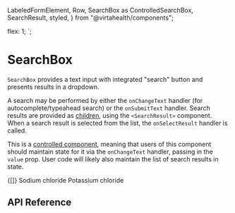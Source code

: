   LabeledFormElement,
  Row,
  SearchBox as ControlledSearchBox,
  SearchResult,
  styled,
} from "@virtahealth/components";


  flex: 1;
`;

<Meta title="Components / SearchBox" component={SearchBox} />

# SearchBox

`SearchBox` provides a text input with integrated "search" button and presents
results in a dropdown.

A search may be performed by either the `onChangeText` handler (for
autocomplete/typeahead search) or the `onSubmitText` handler. Search results
are provided as [children](https://reactjs.org/docs/jsx-in-depth.html#children-in-jsx),
using the `<SearchResult>` component. When a search result is selected from the
list, the `onSelectResult` handler is called.

This is a [controlled component](https://reactjs.org/docs/forms.html#controlled-components),
meaning that users of this component should maintain state for it via the
`onChangeText` handler, passing in the `value` prop. User code will likely also
maintain the list of search results in state.

<Preview>
  <Story name="normal">
    <SearchBox
      placeholderMessage={{ id: "components.searchbox.placeholder" }}
      value="Blueberry"
      onChange={action("change")}
      onChangeText={action("change-text")}
      onSubmitText={action("submit-text")}
    />
  </Story>
  <Story name="disabled">
    <SearchBox
      placeholderMessage={{ id: "components.searchbox.placeholder" }}
      value="Raspberry"
      editable={false}
    />
  </Story>
  <Story name="labeled">
    <LabeledFormElement labelMessage={{ id: "components.searchbox.label" }}>
      <StyledSearchBox
        placeholderMessage={{ id: "components.searchbox.placeholder" }}
        showSearchResults
        onChange={action("change")}
        onChangeText={action("change-text")}
        onSubmitText={action("submit-text")}
      />
    </LabeledFormElement>
  </Story>
  <Story name="empty results">
    <SearchBox
      value="Unobtanium"
      showSearchResults
      onChange={action("change")}
      onChangeText={action("change-text")}
      onSubmitText={action("submit-text")}
    >
      {[]}
    </SearchBox>
  </Story>
  <Story name="with results">
    <SearchBox
      value="chlor"
      showSearchResults
      onChange={action("change")}
      onChangeText={action("change-text")}
      onSubmitText={action("submit-text")}
      onSelectResult={action("select-result")}
    >
      <SearchResult value="NaCl">Sodium chloride</SearchResult>
      <SearchResult value="KCl">Potassium chloride</SearchResult>
    </SearchBox>
  </Story>
</Preview>

## API Reference

<Props of={ControlledSearchBox} />
